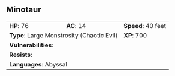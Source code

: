 ## Minotaur {#monster-minotaur}

```{=html}
<table class="table table-striped">
    <tbody>
        <tr>                    
            <td><b>HP</b>: 76</td>
            <td><b>AC</b>: 14</td>
            <td><b>Speed</b>: 40 feet</td>
        </tr>
        <tr>
            <td colspan="2"><b>Type</b>: Large Monstrosity (Chaotic Evil)</td>
            <td><b>XP</b>: 700</td>
        </tr>
        <tr>
            <td colspan="3"><b>Vulnerabilities</b>: </td>
        </tr>
        <tr>
            <td colspan="3"><b>Resists</b>: </td>
        </tr>
        <tr>
            <td colspan="3"><b>Languages</b>: Abyssal</td>
        </tr>
    </tbody>
</table>
```